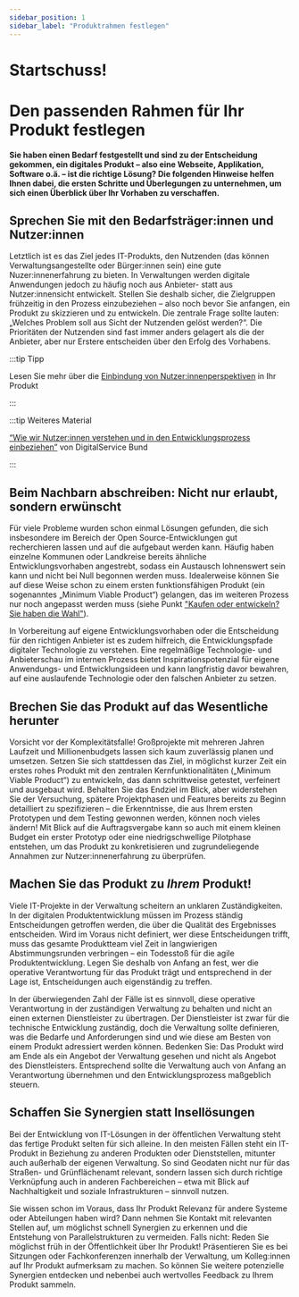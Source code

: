 ```yaml
---
sidebar_position: 1
sidebar_label: "Produktrahmen festlegen"
---
```


# Startschuss!
# Den passenden Rahmen für Ihr Produkt festlegen

**Sie haben einen Bedarf festgestellt und sind zu der Entscheidung gekommen, ein digitales Produkt – also eine Webseite, Applikation, Software o.ä. – ist die richtige Lösung? Die folgenden Hinweise helfen Ihnen dabei, die ersten Schritte und Überlegungen zu unternehmen, um sich einen Überblick über Ihr Vorhaben zu verschaffen.**

## Sprechen Sie mit den Bedarfsträger:innen und Nutzer:innen

Letztlich ist es das Ziel jedes IT-Produkts, den Nutzenden (das können Verwaltungsangestellte oder Bürger:innen sein) eine gute Nuzer:innenerfahrung zu bieten. In Verwaltungen werden digitale Anwendungen jedoch zu häufig noch aus Anbieter- statt aus Nutzer:innensicht entwickelt. Stellen Sie deshalb sicher, die Zielgruppen frühzeitig in den Prozess einzubeziehen – also noch bevor Sie anfangen, ein Produkt zu skizzieren und zu entwickeln. Die zentrale Frage sollte lauten: „Welches Problem soll aus Sicht der Nutzenden gelöst werden?“. Die Prioritäten der Nutzenden sind fast immer anders gelagert als die der Anbieter, aber nur Erstere entscheiden über den Erfolg des Vorhabens.

:::tip Tipp

Lesen Sie mehr über die [Einbindung von Nutzer:innenperspektiven](/leitfaden/theorie/wie-arbeitet-man-agil#1-nutzerinnenbedarfe-erfassen-und-verstehen) in Ihr Produkt

:::

:::tip Weiteres Material

[“Wie wir Nutzer:innen verstehen und in den Entwicklungsprozess einbeziehen”](https://digitalservice.bund.de/blog/wie-wir-nutzer-innen-verstehen-und-in-den-entwicklungsprozess-einbeziehen) von DigitalService Bund

:::

## Beim Nachbarn abschreiben: Nicht nur erlaubt, sondern erwünscht

Für viele Probleme wurden schon einmal Lösungen gefunden, die sich insbesondere im Bereich der Open Source-Entwicklungen gut recherchieren lassen und auf die aufgebaut werden kann. Häufig haben einzelne Kommunen oder Landkreise bereits ähnliche Entwicklungsvorhaben angestrebt, sodass ein Austausch lohnenswert sein kann und nicht bei Null begonnen werden muss. Idealerweise können Sie auf diese Weise schon zu einem ersten funktionsfähigen Produkt (ein sogenanntes „Minimum Viable Product“) gelangen, das im weiteren Prozess nur noch angepasst werden muss (siehe Punkt ["Kaufen oder entwickeln? Sie haben die Wahl"](/leitfaden/praxis/ausschreibung-vorbereiten#kaufen-oder-entwickeln-sie-haben-die-wahl)). 

In Vorbereitung auf eigene Entwicklungsvorhaben oder die Entscheidung für den richtigen Anbieter ist es zudem hilfreich, die Entwicklungspfade digitaler Technologie zu verstehen. Eine regelmäßige Technologie- und Anbieterschau im internen Prozess bietet Inspirationspotenzial für eigene Anwendungs- und Entwicklungsideen und kann langfristig davor bewahren, auf eine auslaufende Technologie oder den falschen Anbieter zu setzen.

## Brechen Sie das Produkt auf das Wesentliche herunter

Vorsicht vor der Komplexitätsfalle! Großprojekte mit mehreren Jahren Laufzeit und Millionenbudgets lassen sich kaum zuverlässig planen und umsetzen. Setzen Sie sich stattdessen das Ziel, in möglichst kurzer Zeit ein erstes rohes Produkt mit den zentralen Kernfunktionalitäten („Minimum Viable Product“) zu entwickeln, das dann schrittweise getestet, verfeinert und ausgebaut wird. Behalten Sie das Endziel im Blick, aber widerstehen Sie der Versuchung, spätere Projektphasen und Features bereits zu Beginn detailliert zu spezifizieren – die Erkenntnisse, die aus Ihrem ersten Prototypen und dem Testing gewonnen werden, können noch vieles ändern! Mit Blick auf die Auftragsvergabe kann so auch mit einem kleinen Budget ein erster Prototyp oder eine niedrigschwellige Pilotphase entstehen, um das Produkt zu konkretisieren und zugrundeliegende Annahmen zur Nutzer:innenerfahrung zu überprüfen.

## Machen Sie das Produkt zu *Ihrem* Produkt!

Viele IT-Projekte in der Verwaltung scheitern an unklaren Zuständigkeiten. In der digitalen Produktentwicklung müssen im Prozess ständig Entscheidungen getroffen werden, die über die Qualität des Ergebnisses entscheiden. Wird im Voraus nicht definiert, wer diese Entscheidungen trifft, muss das gesamte Produktteam viel Zeit in langwierigen Abstimmungsrunden verbringen – ein Todesstoß für die agile Produktentwicklung. Legen Sie deshalb von Anfang an fest, wer die operative Verantwortung für das Produkt trägt und entsprechend in der Lage ist, Entscheidungen auch eigenständig zu treffen.

In der überwiegenden Zahl der Fälle ist es sinnvoll, diese operative Verantwortung in der zuständigen Verwaltung zu behalten und nicht an einen externen Dienstleister zu übertragen. Der Dienstleister ist zwar für die technische Entwicklung zuständig, doch die Verwaltung sollte definieren, was die Bedarfe und Anforderungen sind und wie diese am Besten von einem Produkt adressiert werden können. Bedenken Sie: Das Produkt wird am Ende als ein Angebot der Verwaltung gesehen und nicht als Angebot des Dienstleisters. Entsprechend sollte die Verwaltung auch von Anfang an Verantwortung übernehmen und den Entwicklungsprozess maßgeblich steuern.


## Schaffen Sie Synergien statt Insellösungen

Bei der Entwicklung von IT-Lösungen in der öffentlichen Verwaltung steht das fertige Produkt selten für sich alleine. In den meisten Fällen steht ein IT-Produkt in Beziehung zu anderen Produkten oder Dienststellen, mitunter auch außerhalb der eigenen Verwaltung. So sind Geodaten nicht nur für das Straßen- und Grünflächenamt relevant, sondern lassen sich durch richtige Verknüpfung auch in anderen Fachbereichen – etwa mit Blick auf Nachhaltigkeit und soziale Infrastrukturen – sinnvoll nutzen.

Sie wissen schon im Voraus, dass Ihr Produkt Relevanz für andere Systeme oder Abteilungen haben wird? Dann nehmen Sie Kontakt mit relevanten Stellen auf, um möglichst schnell Synergien zu erkennen und die Entstehung von Parallelstrukturen zu vermeiden. Falls nicht: Reden Sie möglichst früh in der Öffentlichkeit über Ihr Produkt! Präsentieren Sie es bei Sitzungen oder Fachkonferenzen innerhalb der Verwaltung, um Kolleg:innen auf Ihr Produkt aufmerksam zu machen. So können Sie weitere potenzielle Synergien entdecken und nebenbei auch wertvolles Feedback zu Ihrem Produkt sammeln.
